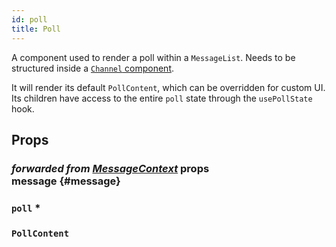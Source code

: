 ```yaml
---
id: poll
title: Poll
---
```



A component used to render a poll within a `MessageList`. Needs to be structured inside a [`Channel` component](../core-components/channel).

It will render its default `PollContent`, which can be overridden for custom UI. Its children have access to the entire `poll` state through the `usePollState` hook.

## Props

### <div class="label description">_forwarded from [MessageContext](../../contexts/message-context#message)_ props</div> message {#message}

<MessageProp />

### `poll` \*

<Poll />

### `PollContent`

<PollContent />
